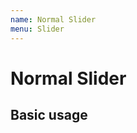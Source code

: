 ```yaml
---
name: Normal Slider
menu: Slider
---
```



# Normal Slider


## Basic usage

<Playground>
<Slider_normal type="normal"
  ui={{
    style_inp: {
      margin: "50px",
      width: "75%",
    },
    min: "0",
    max: "100",
    defaultvalue: "0",
  }}
/>


</Playground>

<Playground>
<Slider_normal type="normal_w_value"
  ui={{
    style_inp: {
      width: "75%",
    },
    defaultvalue: "0",
    min: "0",
    max: "100",
    style_op: {
      backgroundImage: "linear-gradient(to bottom, black, grey)",
      font: "bold 15px/30px Georgia",
    },
  }}
/>


</Playground>
